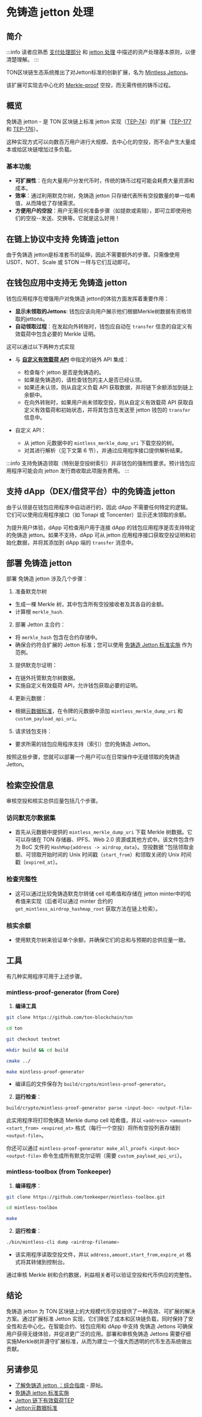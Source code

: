# 免铸造 jetton 处理

## 简介

:::info
读者应熟悉 [支付处理部分](/v3/guidelines/dapps/asset-processing/payments-processing) 和 [jetton 处理](/v3/guidelines/dapps/asset-processing/jettons) 中描述的资产处理基本原则，以便清楚理解。
:::

TON区块链生态系统推出了对Jetton标准的创新扩展，名为 [Mintless Jettons](https://github.com/ton-community/mintless-jetton?tab=readme-ov-file)。

该扩展可实现去中心化的 [Merkle-proof](/v3/documentation/data-formats/tlb/exotic-cells#merkle-proof) 空投，而无需传统的铸币过程。

## 概览

免铸造 jetton  - 是 TON 区块链上标准 jetton 实现（[TEP-74](https://github.com/ton-blockchain/TEPs/blob/master/text/0074-jettons-standard.md)）的扩展（[TEP-177](https://github.com/ton-blockchain/TEPs/pull/177) 和 [TEP-176](https://github.com/ton-blockchain/TEPs/pull/176)）。

这种实现方式可以向数百万用户进行大规模、去中心化的空投，而不会产生大量成本或给区块链增加过多负载。

### 基本功能

- **可扩展性**：在向大量用户分发代币时，传统的铸币过程可能会耗费大量资源和成本。
- **效率**：通过利用默克尔树，免铸造 jetton 只存储代表所有空投数量的单一哈希值，从而降低了存储需求。
- **方便用户的空投**：用户无需任何准备步骤（如提款或索赔），即可立即使用他们的空投--发送、交换等。它就是这么好用！

## 在链上协议中支持 免铸造 jetton

由于免铸造 jetton是标准套币的延伸，因此不需要额外的步骤。只需像使用 USDT、NOT、Scale 或 STON 一样与它们互动即可。

## 在钱包应用中支持无 免铸造 jetton

钱包应用程序在增强用户对免铸造 jetton的体验方面发挥着重要作用：

- **显示未领取的Jettons**: 钱包应该向用户展示他们根据Merkle树数据有资格领取的jettons。
- **自动领取过程**：在发起向外转账时，钱包应自动在 `transfer` 信息的自定义有效载荷中包含必要的 Merkle 证明。

这可以通过以下两种方式实现

- 与 **[自定义有效载荷 API](https://github.com/ton-blockchain/TEPs/blob/master/text/0064-token-data-standard.md#jetton-metadata-example-offchain)** 中指定的链外 API 集成：
  - 检查每个 jetton 是否是免铸造的。
  - 如果是免铸造的，请检查钱包的主人是否已经认领。
  - 如果还未认领，则从自定义负载 API 获取数据，并将链下余额添加到链上余额中。
  - 在向外转账时，如果用户尚未领取空投，则从自定义有效载荷 API 获取自定义有效载荷和初始状态，并将其包含在发送至 jetton 钱包的 `transfer` 信息中。

- 自定义 API：
  - 从 jetton 元数据中的 `mintless_merkle_dump_uri` 下载空投的树。
  - 对其进行解析（见下文第 6 节），并通过应用程序接口提供解析结果。

:::info
支持免铸造领取（特别是空投树索引）并非钱包的强制性要求。预计钱包应用程序可能会向 jetton 发行商收取此项服务费用。
:::

## 支持 dApp（DEX/借贷平台）中的免铸造 jetton

由于认领是在钱包应用程序中自动进行的，因此 dApp 不需要任何特定的逻辑。它们可以使用应用程序接口（如 Tonapi 或 Toncenter）显示还未领取的余额。

为提升用户体验，dApp 可检查用户用于连接 dApp 的钱包应用程序是否支持特定的免铸造 jetton。如果不支持，dApp 可从 jetton 应用程序接口获取空投证明和初始化数据，并将其添加到 dApp 端的 `transfer` 消息中。

## 部署 免铸造 jetton

部署 免铸造 jetton 涉及几个步骤：

1. 准备默克尔树

- 生成一棵 Merkle 树，其中包含所有空投接收者及其各自的金额。
- 计算根 `merkle_hash`.

2. 部署 Jetton 主合约：

- 将 `merkle_hash` 包含在合约存储中。
- 确保合约符合扩展的 Jetton 标准；您可以使用 [免铸造 Jetton 标准实施](https://github.com/ton-community/mintless-jetton) 作为范例。

3. 提供默克尔证明：

- 在链外托管默克尔树数据。
- 实施自定义有效载荷 API，允许钱包获取必要的证明。

4. 更新元数据：

- 根据[元数据标准](https://github.com/ton-blockchain/TEPs/blob/master/text/0064-token-data-standard.md)，在令牌的元数据中添加 `mintless_merkle_dump_uri` 和 `custom_payload_api_uri`。

5. 请求钱包支持：

- 要求所需的钱包应用程序支持（索引）您的免铸造 Jetton。

按照这些步骤，您就可以部署一个用户可以在日常操作中无缝领取的免铸造 Jetton。

## 检索空投信息

审核空投和核实总供应量包括几个步骤。

### 访问默克尔数据集

- 首先从元数据中提供的 `mintless_merkle_dump_uri` 下载 Merkle 树数据。它可以存储在 TON 存储器、IPFS、Web 2.0 资源或其他方式中。该文件包含作为 BoC 文件的 `HashMap{address -> airdrop_data}`。空投数据 "包括领取金额、可领取开始时间的 Unix 时间戳（`start_from`）和领取关闭的 Unix 时间戳（`expired_at`）。

### 检查完整性

- 这可以通过比较免铸造默克尔转储 cell 哈希值和存储在 jetton minter中的哈希值来实现（后者可以通过 minter 合约的 `get_mintless_airdrop_hashmap_root` 获取方法在链上检索）。

### 核实余额

- 使用默克尔树来验证单个余额，并确保它们的总和与预期的总供应量一致。

## 工具

有几种实用程序可用于上述步骤。

### mintless-proof-generator (from Core)

1. **编译工具**

```bash
git clone https://github.com/ton-blockchain/ton
```

```bash
cd ton
```

```bash
git checkout testnet
```

```bash
mkdir build && cd build
```

```bash
cmake ../
```

```bash
make mintless-proof-generator
```

- 编译后的文件保存为 `build/crypto/mintless-proof-generator`。

2. **运行检查**：

```bash
build/crypto/mintless-proof-generator parse <input-boc> <output-file>
```

此实用程序将打印免铸造 Merkle dump  cell 哈希值，并以 `<address> <amount> <start_from> <expired_at>` 格式（每行一个空投）将所有空投列表存储到 `<output-file>`。

你还可以通过 `mintless-proof-generator make_all_proofs <input-boc> 
 <output-file>` 命令生成所有默克尔证明（需要 `custom_payload_api_uri`）。

### mintless-toolbox (from Tonkeeper)

1. **编译程序**：

```bash
git clone https://github.com/tonkeeper/mintless-toolbox.git
```

```bash
cd mintless-toolbox
```

```bash
make
```

2. **运行检查**：

```bash
./bin/mintless-cli dump <airdrop-filename>
```

- 该实用程序读取空投文件，并以 `address,amount,start_from,expire_at` 格式将其转储到控制台。

通过审核 Merkle 树和合约数据，利益相关者可以验证空投和代币供应的完整性。

## 结论

免铸造 jetton 为 TON 区块链上的大规模代币空投提供了一种高效、可扩展的解决方案。通过扩展标准 Jetton 实现，它们降低了成本和区块链负载，同时保持了安全性和去中心化。在智能合约、钱包应用和 dApp 中支持 免铸造 Jettons 可确保用户获得无缝体验，并促进更广泛的应用。部署和审核免铸造 Jettons 需要仔细实施Merkle树并遵守扩展标准，从而为建立一个强大而透明的代币生态系统做出贡献。

## 另请参见

- [了解免铸造 jetton ：综合指南](https://gist.github.com/EmelyanenkoK/bfe633bdf8e22ca92a5138e59134988f) - 原帖。
- [免铸造 jetton 标准实施](https://github.com/ton-community/mintless-jetton)
- [Jetton 链下有效载荷TEP](https://github.com/ton-blockchain/TEPs/blob/master/text/0064-token-data-standard.md#jetton-metadata-example-offchain)
- [Jetton元数据标准](https://github.com/ton-blockchain/TEPs/blob/master/text/0064-token-data-standard.md)
